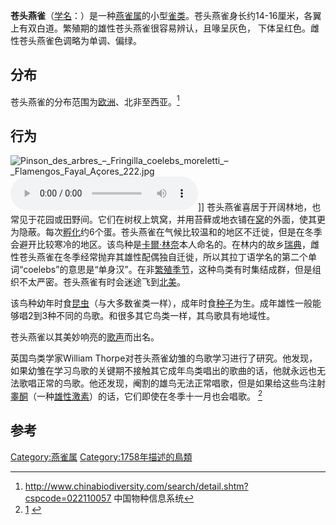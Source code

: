 {{speciesbox
| name = 苍头燕雀
| status = LC
| status_system = iucn3.1
| status_ref = <ref>{{IUCN|id=22720030 |title=''Fringilla coelebs'' |assessor=BirdLife International |assessor-link=BirdLife International |version=2017.3 |year=2016 |accessdate=1 October 2016}} 数据库資料包含說明此物種被編入無危級別的原因</ref>
| image = Chaffinch (Fringilla coelebs).jpg
| image_width = 250px
| image_caption = 雄鳥
| image2 = Chaffinch (Fringilla coelebs) (9).jpg
| image2_width = 250px
| image2_caption = 雌鳥
| genus = Fringilla
| species = coelebs
| authority = [[卡爾·林奈|Linnaeus]], 1758
| range_map =Rangemap-pinson.PNG
| range_map_caption = 蒼頭燕雀的分布範圍
<div style="padding-left:10px; text-align:left;">{{legend0|#FFFF00|夏候鳥|border=solid 1px black}} 
{{legend0|#008000|[[留鳥|留鳥]]|border=solid 1px black}} {{legend0|#007EFE|冬候鳥|border=solid 1px black}} {{legend0|#C3C38E|[[外來種|人為引進]]|border=solid 1px black}}<br/>{{legend0|#FFBDFF|大西洋亞種 ''F. c. canariensis''|border=solid 1px black}}<br>{{legend0|#800000|北非亞種 ''F. c. spodiogenys''|border=solid 1px black}}
}}

'''苍头燕雀'''（[[学名|学名]]：{{lang|la|''Fringilla coelebs''}}）是一种[[燕雀属|燕雀属]]的小型[[雀科|雀类]]。苍头燕雀身长约14-16厘米，各翼上有双白道。繁殖期的雄性苍头燕雀很容易辨认，且喙呈灰色， 下体呈红色。雌性苍头燕雀色调略为单调、偏绿。

== 分布 ==
苍头燕雀的分布范围为[[欧洲|欧洲]]、北非至西亚。<ref>http://www.chinabiodiversity.com/search/detail.shtm?cspcode=022110057 {{Wayback|url=http://www.chinabiodiversity.com/search/detail.shtm?cspcode=022110057 |date=20070927033147 }} 中国物种信息系统</ref>

== 行为 ==
[[File:Pinson_des_arbres_–_Fringilla_coelebs_moreletti_–_Flamengos_Fayal_Açores_222.jpg|thumb]] 
[[File:Chaffinch_(Fringilla_coelebs)_(W1CDR0001527_BD14).ogg|thumb]]]]
苍头燕雀喜居于开阔林地，也常见于花园或田野间。它们在树杈上筑窝，并用苔藓或地衣铺在[[窝|窝]]的外面，使其更为隐蔽。每次[[孵化|孵化]]约6个蛋。苍头燕雀在气候比较温和的地区不迁徙，但是在冬季会避开比较寒冷的地区。该鸟种是[[卡爾·林奈|卡爾·林奈]]本人命名的。在林内的故乡[[瑞典|瑞典]]，雌性苍头燕雀在冬季经常抛弃其雄性配偶独自迁徙，所以其拉丁语学名的第二个单词“coelebs”的意思是“单身汉”。在非[[繁殖季节|繁殖季节]]，这种鸟类有时集结成群，但是组织不太严密。苍头燕雀有时会迷途飞到[[北美|北美]]。

该鸟种幼年时食[[昆虫|昆虫]]（与大多数雀类一样），成年时食[[种子|种子]]为生。成年雄性一般能够唱2到3种不同的鸟歌。和很多其它鸟类一样，其鸟歌具有地域性。

苍头燕雀以其美妙响亮的[[鸟语|歌声]]而出名。

英国鸟类学家William Thorpe对苍头燕雀幼雏的鸟歌学习进行了研究。他发现，如果幼雏在学习鸟歌的关键期不接触其它成年鸟类唱出的歌曲的话，他就永远也无法歌唱正常的鸟歌。他还发现，阉割的雄鸟无法正常唱歌，但是如果给这些鸟注射[[睾酮|睾酮]]（一种[[雄性激素|雄性激素]]）的话，它们即使在冬季十一月也会唱歌。
<ref>[http://www.bl.uk/collections/sound-archive/listentonature/specialinterestlang/langofbirds12.html 1] {{webarchive|url=https://web.archive.org/web/20061003122429/http://www.bl.uk/collections/sound-archive/listentonature/specialinterestlang/langofbirds12.html |date=2006-10-03 }}</ref>

== 参考 ==
{{commons|Fringilla coelebs}}
{{wikispecies|Fringilla coelebs}}
{{reflist}}
{{Taxonbar|from=Q25383}}

[[Category:燕雀属|Category:燕雀属]]
[[Category:1758年描述的鳥類|Category:1758年描述的鳥類]]